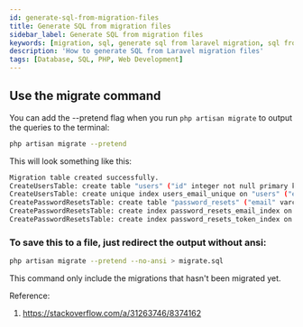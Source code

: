 ```yaml
---
id: generate-sql-from-migration-files
title: Generate SQL from migration files
sidebar_label: Generate SQL from migration files
keywords: [migration, sql, generate sql from laravel migration, sql from laravel migration files]
description: 'How to generate SQL from Laravel migration files'
tags: [Database, SQL, PHP, Web Development]
---
```


## Use the migrate command

You can add the --pretend flag when you run `php artisan migrate` to output the queries to the terminal:

```bash
php artisan migrate --pretend
```

This will look something like this:

```bash
Migration table created successfully.
CreateUsersTable: create table "users" ("id" integer not null primary key autoincrement, "name" varchar not null, "email" varchar not null, "password" varchar not null, "remember_token" varchar null, "created_at" datetime not null, "updated_at" datetime not null)
CreateUsersTable: create unique index users_email_unique on "users" ("email")
CreatePasswordResetsTable: create table "password_resets" ("email" varchar not null, "token" varchar not null, "created_at" datetime not null)
CreatePasswordResetsTable: create index password_resets_email_index on "password_resets" ("email")
CreatePasswordResetsTable: create index password_resets_token_index on "password_resets" ("token")
```

### To save this to a file, just redirect the output without ansi:

```bash
php artisan migrate --pretend --no-ansi > migrate.sql
```

This command only include the migrations that hasn't been migrated yet.

Reference:
1. https://stackoverflow.com/a/31263746/8374162